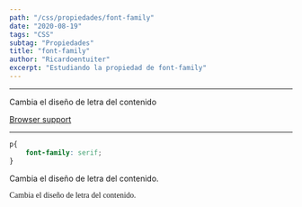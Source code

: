 ```yaml
---
path: "/css/propiedades/font-family"
date: "2020-08-19"
tags: "CSS"
subtag: "Propiedades"
title: "font-family"
author: "Ricardoentuiter"
excerpt: "Estudiando la propiedad de font-family"
---
```


---
Cambia el diseño de letra del contenido

[Browser support](https://caniuse.com/#search=font-family)

---


```css
p{
    font-family: serif;
}
```

<p>Cambia el diseño de letra del contenido.</p>
<p style="font-family: serif">Cambia el diseño de letra del contenido.</p>


